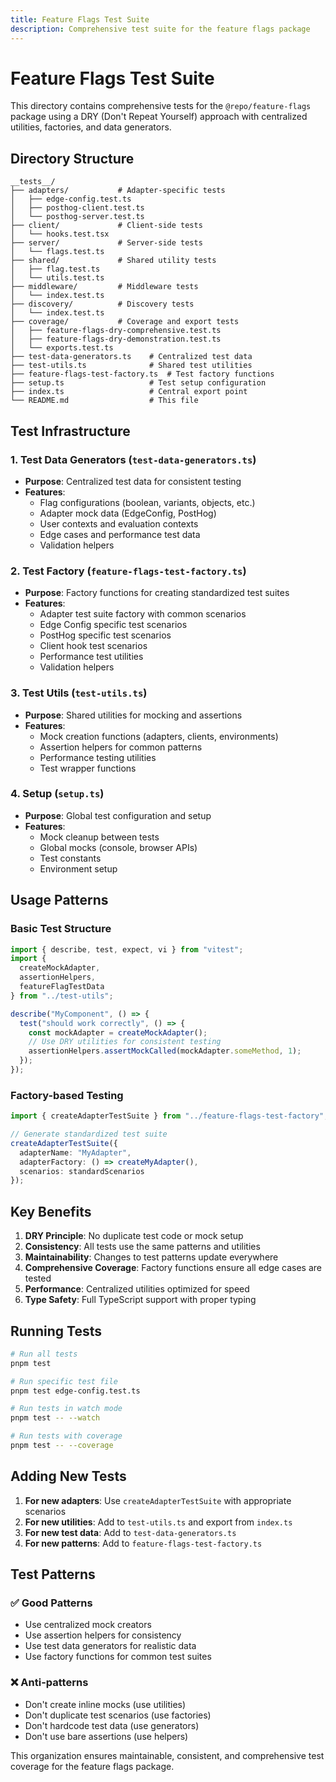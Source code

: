 ```yaml
---
title: Feature Flags Test Suite
description: Comprehensive test suite for the feature flags package
---
```


# Feature Flags Test Suite

This directory contains comprehensive tests for the `@repo/feature-flags`
package using a DRY (Don't Repeat Yourself) approach with centralized utilities,
factories, and data generators.

## Directory Structure

```
__tests__/
├── adapters/           # Adapter-specific tests
│   ├── edge-config.test.ts
│   ├── posthog-client.test.ts
│   └── posthog-server.test.ts
├── client/             # Client-side tests
│   └── hooks.test.tsx
├── server/             # Server-side tests
│   └── flags.test.ts
├── shared/             # Shared utility tests
│   ├── flag.test.ts
│   └── utils.test.ts
├── middleware/         # Middleware tests
│   └── index.test.ts
├── discovery/          # Discovery tests
│   └── index.test.ts
├── coverage/           # Coverage and export tests
│   ├── feature-flags-dry-comprehensive.test.ts
│   ├── feature-flags-dry-demonstration.test.ts
│   └── exports.test.ts
├── test-data-generators.ts    # Centralized test data
├── test-utils.ts              # Shared test utilities
├── feature-flags-test-factory.ts  # Test factory functions
├── setup.ts                   # Test setup configuration
├── index.ts                   # Central export point
└── README.md                  # This file
```

## Test Infrastructure

### 1. Test Data Generators (`test-data-generators.ts`)

- **Purpose**: Centralized test data for consistent testing
- **Features**:
  - Flag configurations (boolean, variants, objects, etc.)
  - Adapter mock data (EdgeConfig, PostHog)
  - User contexts and evaluation contexts
  - Edge cases and performance test data
  - Validation helpers

### 2. Test Factory (`feature-flags-test-factory.ts`)

- **Purpose**: Factory functions for creating standardized test suites
- **Features**:
  - Adapter test suite factory with common scenarios
  - Edge Config specific test scenarios
  - PostHog specific test scenarios
  - Client hook test scenarios
  - Performance test utilities
  - Validation helpers

### 3. Test Utils (`test-utils.ts`)

- **Purpose**: Shared utilities for mocking and assertions
- **Features**:
  - Mock creation functions (adapters, clients, environments)
  - Assertion helpers for common patterns
  - Performance testing utilities
  - Test wrapper functions

### 4. Setup (`setup.ts`)

- **Purpose**: Global test configuration and setup
- **Features**:
  - Mock cleanup between tests
  - Global mocks (console, browser APIs)
  - Test constants
  - Environment setup

## Usage Patterns

### Basic Test Structure

```typescript
import { describe, test, expect, vi } from "vitest";
import {
  createMockAdapter,
  assertionHelpers,
  featureFlagTestData
} from "../test-utils";

describe("MyComponent", () => {
  test("should work correctly", () => {
    const mockAdapter = createMockAdapter();
    // Use DRY utilities for consistent testing
    assertionHelpers.assertMockCalled(mockAdapter.someMethod, 1);
  });
});
```

### Factory-based Testing

```typescript
import { createAdapterTestSuite } from "../feature-flags-test-factory";

// Generate standardized test suite
createAdapterTestSuite({
  adapterName: "MyAdapter",
  adapterFactory: () => createMyAdapter(),
  scenarios: standardScenarios
});
```

## Key Benefits

1. **DRY Principle**: No duplicate test code or mock setup
2. **Consistency**: All tests use the same patterns and utilities
3. **Maintainability**: Changes to test patterns update everywhere
4. **Comprehensive Coverage**: Factory functions ensure all edge cases are
   tested
5. **Performance**: Centralized utilities optimized for speed
6. **Type Safety**: Full TypeScript support with proper typing

## Running Tests

```bash
# Run all tests
pnpm test

# Run specific test file
pnpm test edge-config.test.ts

# Run tests in watch mode
pnpm test -- --watch

# Run tests with coverage
pnpm test -- --coverage
```

## Adding New Tests

1. **For new adapters**: Use `createAdapterTestSuite` with appropriate scenarios
2. **For new utilities**: Add to `test-utils.ts` and export from `index.ts`
3. **For new test data**: Add to `test-data-generators.ts`
4. **For new patterns**: Add to `feature-flags-test-factory.ts`

## Test Patterns

### ✅ Good Patterns

- Use centralized mock creators
- Use assertion helpers for consistency
- Use test data generators for realistic data
- Use factory functions for common test suites

### ❌ Anti-patterns

- Don't create inline mocks (use utilities)
- Don't duplicate test scenarios (use factories)
- Don't hardcode test data (use generators)
- Don't use bare assertions (use helpers)

This organization ensures maintainable, consistent, and comprehensive test
coverage for the feature flags package.
